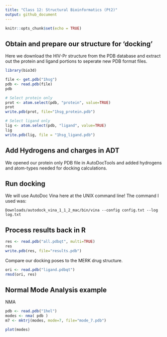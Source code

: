 ```yaml
---
title: "Class 12: Structural Bioinformatics (Pt2)"
output: github_document
---
```


```r
knitr::opts_chunk$set(echo = TRUE)
```

## Obtain and prepare our structure for 'docking'

Here we download the HIV-Pr structure from the PDB database and extract out the protein and ligand portions to seperate new PDB format files.

```r
library(bio3d)

file <- get.pdb("1hsg")
pdb <- read.pdb(file)
pdb
```

```r
# Select protein only
prot <- atom.select(pdb, "protein", value=TRUE)
prot
write.pdb(prot, file="1hsg_protein.pdb")
```

```r
# Select ligand only
lig <- atom.select(pdb, "ligand", value=TRUE)
lig
write.pdb(lig, file = "1hsg_ligand.pdb")
```

## Add Hydrogens and charges in ADT

We opened our protein only PDB file in AutoDocTools and added hydrogens and atom-types needed for docking calculations.

## Run docking

We will use AutoDoc Vina here at the UNIX command line!
The command I used was:

`Downloads/autodock_vina_1_1_2_mac/bin/vina --config config.txt --log log.txt`

## Process results back in R

```r
res <- read.pdb("all.pdbqt", multi=TRUE)
res
write.pdb(res, file="results.pdb")
```

Compare our docking poses to the MERK drug structure. 

```r
ori <- read.pdb("ligand.pdbqt")
rmsd(ori, res)
```

## Normal Mode Analysis example

NMA

```r
pdb <- read.pdb("1hel") 
modes <- nma( pdb )
m7 <- mktrj(modes, mode=7, file="mode_7.pdb")
```


```r
plot(modes)
```

